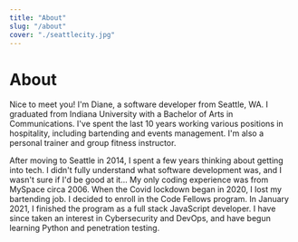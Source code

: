```yaml
---
title: "About"
slug: "/about"
cover: "./seattlecity.jpg"
---
```


# About

Nice to meet you! I'm Diane, a software developer from Seattle, WA. 
I graduated from Indiana University with a Bachelor of Arts in Communications.
I've spent the last 10 years working various positions in hospitality, including bartending and 
events management. I'm also a personal trainer and group fitness instructor.

After moving to Seattle in 2014, I spent a few years thinking about getting into tech. 
I didn't fully understand what software development was, and I wasn't sure if I'd be good at it...
My only coding experience was from MySpace circa 2006. When the Covid lockdown began in 2020,
I lost my bartending job. I decided to enroll in the Code Fellows program. In January 2021,
I finished the program as a full stack JavaScript developer. I have since taken an interest in
Cybersecurity and DevOps, and have begun learning Python and penetration testing.